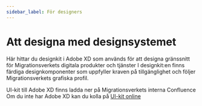 ```yaml
---
sidebar_label: För designers
---
```


# Att designa med designsystemet

Här hittar du designkit i Adobe XD som används för att designa gränssnitt för Migrationsverkets digitala produkter och tjänster 
I designkit:en finns färdiga designkomponenter som uppfyller kraven på tillgänglighet och följer Migrationsverkets grafiska profil. 

UI-kit till Adobe XD finns ladda ner på Migrationsverkets interna Confluence<br />
Om du inte har Adobe XD kan du kolla på [UI-kit online](https://xd.adobe.com/view/fd39ce9f-981e-44ce-b515-69fd7c89a9b6-a86a/)

